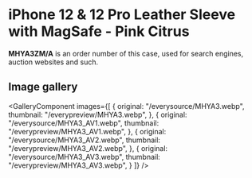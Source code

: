 
# iPhone 12 & 12 Pro Leather Sleeve with MagSafe - Pink Citrus

<Callout type='info' emoji='👉🏻'>**MHYA3ZM/A** is an order number of this case, used for search engines, auction websites and such.</Callout>

## Image gallery

<GalleryComponent
    images={[
      {
        original: "/everysource/MHYA3.webp",
        thumbnail: "/everypreview/MHYA3.webp",
      },
      {
        original: "/everysource/MHYA3_AV1.webp",
        thumbnail: "/everypreview/MHYA3_AV1.webp",
      },
      {
        original: "/everysource/MHYA3_AV2.webp",
        thumbnail: "/everypreview/MHYA3_AV2.webp",
      },
      {
        original: "/everysource/MHYA3_AV3.webp",
        thumbnail: "/everypreview/MHYA3_AV3.webp",
      }
    ]}
  />
